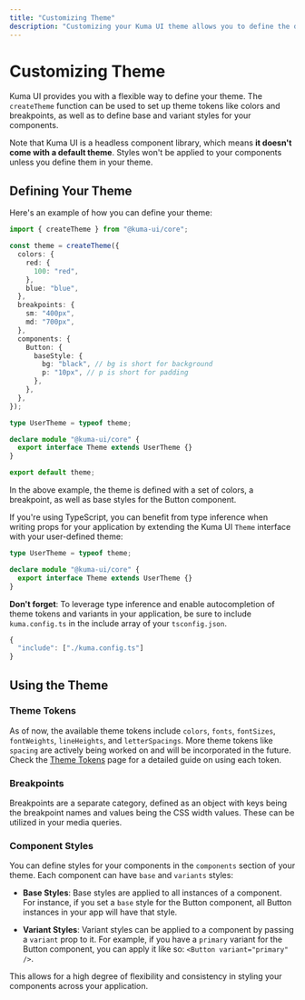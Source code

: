 ```yaml
---
title: "Customizing Theme"
description: "Customizing your Kuma UI theme allows you to define the default styles for your entire application."
---
```


# Customizing Theme

Kuma UI provides you with a flexible way to define your theme. The `createTheme` function can be used to set up theme tokens like colors and breakpoints, as well as to define base and variant styles for your components.

Note that Kuma UI is a headless component library, which means **it doesn't come with a default theme**. Styles won't be applied to your components unless you define them in your theme.

## Defining Your Theme

Here's an example of how you can define your theme:

```ts filename="kuma.config.ts"
import { createTheme } from "@kuma-ui/core";

const theme = createTheme({
  colors: {
    red: {
      100: "red",
    },
    blue: "blue",
  },
  breakpoints: {
    sm: "400px",
    md: "700px",
  },
  components: {
    Button: {
      baseStyle: {
        bg: "black", // bg is short for background
        p: "10px", // p is short for padding
      },
    },
  },
});

type UserTheme = typeof theme;

declare module "@kuma-ui/core" {
  export interface Theme extends UserTheme {}
}

export default theme;
```

In the above example, the theme is defined with a set of colors, a breakpoint, as well as base styles for the Button component.

If you're using TypeScript, you can benefit from type inference when writing props for your application by extending the Kuma UI `Theme` interface with your user-defined theme:

```ts copy
type UserTheme = typeof theme;

declare module "@kuma-ui/core" {
  export interface Theme extends UserTheme {}
}
```

**Don't forget**: To leverage type inference and enable autocompletion of theme tokens and variants in your application, be sure to include `kuma.config.ts` in the include array of your `tsconfig.json`.

```ts filename="tsconfig.json"
{
  "include": ["./kuma.config.ts"]
}
```

## Using the Theme

### Theme Tokens

As of now, the available theme tokens include `colors`, `fonts`, `fontSizes`, `fontWeights`, `lineHeights`, and `letterSpacings`. More theme tokens like `spacing` are actively being worked on and will be incorporated in the future. Check the [Theme Tokens](/docs/Theme/ThemeTokens) page for a detailed guide on using each token.

### Breakpoints

Breakpoints are a separate category, defined as an object with keys being the breakpoint names and values being the CSS width values. These can be utilized in your media queries.

### Component Styles

You can define styles for your components in the `components` section of your theme. Each component can have `base` and `variants` styles:

- **Base Styles**: Base styles are applied to all instances of a component. For instance, if you set a `base` style for the Button component, all Button instances in your app will have that style.

- **Variant Styles**: Variant styles can be applied to a component by passing a `variant` prop to it. For example, if you have a `primary` variant for the Button component, you can apply it like so: `<Button variant="primary" />`.

This allows for a high degree of flexibility and consistency in styling your components across your application.
